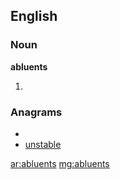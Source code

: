==English==

===Noun===
'''abluents'''

# {{plural of|[[abluent]]}}

===Anagrams===
* {{alphagram|abelnstu}}
* [[unstable#English|unstable]]

[[ar:abluents]]
[[mg:abluents]]